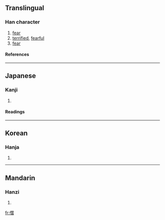==Translingual==
===Han character===
{{Han char|rn=61|rad=心|as=11|sn=14|four=9706<sub>2</sub>|canj=心尸一日 (PSMA)}}
# [[fear]]
# [[terrified]], [[fearful]]
# [[fear]]
====References====
{{Han ref|kx=0400.110|dkj=11143|dj=0740.060|hdz=42348.090|uh=6174|ud=24948|bh=E1CD|bd=57805}}
----
==Japanese==
===Kanji===
{{ja-kanji|grade=|rs=心11}}
# {{defn|Japanese}} 
====Readings====
{{ja-readings|on=[[しょう]] (shō), [[しゅう]] (shū)|kun=[[おそれる]] (osoreru)}}
----
==Korean==
===Hanja===
{{ko-hanja|hangeul=[[습]], [[접]]|eumhun=|rv=seup, jeop|mr=sŭp, chŏp|y=sup, cep}}
# {{defn|Korean}}
----
==Mandarin==
===Hanzi===
{{cmn-hanzi|pin=[[shè]] ([[she4]])|wg=she<sup>4</sup>}}
# {{defn|Mandarin}}

[[fr:慴]]